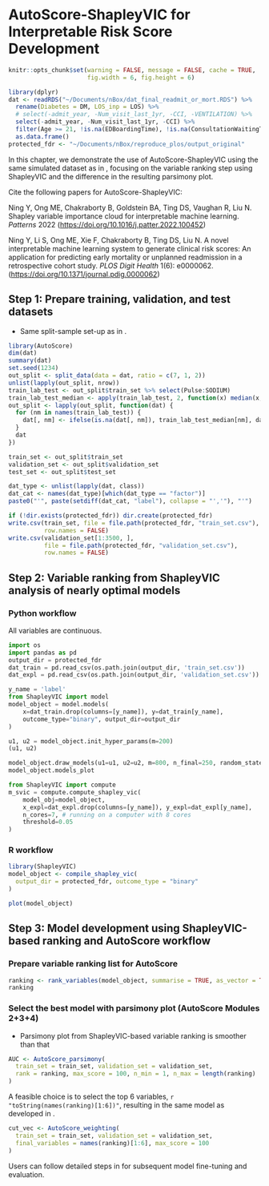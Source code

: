 # AutoScore-ShapleyVIC for Interpretable Risk Score Development

```r
knitr::opts_chunk$set(warning = FALSE, message = FALSE, cache = TRUE,
                      fig.width = 6, fig.height = 6)

library(dplyr)
dat <- readRDS("~/Documents/nBox/dat_final_readmit_or_mort.RDS") %>%
  rename(Diabetes = DM, LOS_inp = LOS) %>%
  # select(-admit_year, -Num_visit_last_1yr, -CCI, -VENTILATION) %>%
  select(-admit_year, -Num_visit_last_1yr, -CCI) %>%
  filter(Age >= 21, !is.na(EDBoardingTime), !is.na(ConsultationWaitingTime)) %>%
  as.data.frame()
protected_fdr <- "~/Documents/nBox/reproduce_plos/output_original"
```

In this chapter, we demonstrate the use of AutoScore-ShapleyVIC using the same
simulated dataset as in , focusing on 
the variable ranking step using ShapleyVIC and the difference in the resulting
parsimony plot.

Cite the following papers for AutoScore-ShapleyVIC:

Ning Y, Ong ME, Chakraborty B, Goldstein BA, Ting DS, Vaughan R, Liu N. Shapley
variable importance cloud for interpretable machine learning. *Patterns* 2022
(<https://doi.org/10.1016/j.patter.2022.100452>)

Ning Y, Li S, Ong ME, Xie F, Chakraborty B, Ting DS, Liu N. A novel
interpretable machine learning system to generate clinical risk scores: An
application for predicting early mortality or unplanned readmission in a
retrospective cohort study. *PLOS Digit Health* 1(6): e0000062.
(<https://doi.org/10.1371/journal.pdig.0000062>)

## Step 1: Prepare training, validation, and test datasets

- Same split-sample set-up as in .

```r
library(AutoScore)
dim(dat)
summary(dat)
set.seed(1234)
out_split <- split_data(data = dat, ratio = c(7, 1, 2))
unlist(lapply(out_split, nrow))
train_lab_test <- out_split$train_set %>% select(Pulse:SODIUM)
train_lab_test_median <- apply(train_lab_test, 2, function(x) median(x, na.rm = TRUE))
out_split <- lapply(out_split, function(dat) {
  for (nm in names(train_lab_test)) {
    dat[, nm] <- ifelse(is.na(dat[, nm]), train_lab_test_median[nm], dat[, nm])
  }
  dat
})

train_set <- out_split$train_set
validation_set <- out_split$validation_set
test_set <- out_split$test_set
```

```r
dat_type <- unlist(lapply(dat, class))
dat_cat <- names(dat_type)[which(dat_type == "factor")]
paste0("'", paste(setdiff(dat_cat, "label"), collapse = "','"), "'")
```

```r
if (!dir.exists(protected_fdr)) dir.create(protected_fdr)
write.csv(train_set, file = file.path(protected_fdr, "train_set.csv"), 
          row.names = FALSE)
write.csv(validation_set[1:3500, ], 
          file = file.path(protected_fdr, "validation_set.csv"), 
          row.names = FALSE)
```

## Step 2: Variable ranking from ShapleyVIC analysis of nearly optimal models

### Python workflow

All variables are continuous.

```python
import os
import pandas as pd
output_dir = protected_fdr
dat_train = pd.read_csv(os.path.join(output_dir, 'train_set.csv'))
dat_expl = pd.read_csv(os.path.join(output_dir, 'validation_set.csv'))

y_name = 'label'
from ShapleyVIC import model
model_object = model.models(
    x=dat_train.drop(columns=[y_name]), y=dat_train[y_name], 
    outcome_type="binary", output_dir=output_dir
)
```

```python
u1, u2 = model_object.init_hyper_params(m=200)
(u1, u2)
```

```python
model_object.draw_models(u1=u1, u2=u2, m=800, n_final=250, random_state=1234)
model_object.models_plot
```

```python
from ShapleyVIC import compute
m_svic = compute.compute_shapley_vic(
    model_obj=model_object, 
    x_expl=dat_expl.drop(columns=[y_name]), y_expl=dat_expl[y_name], 
    n_cores=7, # running on a computer with 8 cores
    threshold=0.05
)
```

### R workflow

```r
library(ShapleyVIC)
model_object <- compile_shapley_vic(
  output_dir = protected_fdr, outcome_type = "binary"
)
```

```r
plot(model_object)
```

## Step 3: Model development using ShapleyVIC-based ranking and AutoScore workflow

### Prepare variable ranking list for AutoScore

```r
ranking <- rank_variables(model_object, summarise = TRUE, as_vector = TRUE)
ranking
```

### Select the best model with parsimony plot (AutoScore Modules 2+3+4)

- Parsimony plot from ShapleyVIC-based variable ranking is smoother than that

```r
AUC <- AutoScore_parsimony(
  train_set = train_set, validation_set = validation_set, 
  rank = ranking, max_score = 100, n_min = 1, n_max = length(ranking)
)
```

A feasible choice is to select the top 6 variables, 
`r "toString(names(ranking)[1:6])"`, resulting in the same model as developed in 
. 

```r
cut_vec <- AutoScore_weighting(
  train_set = train_set, validation_set = validation_set, 
  final_variables = names(ranking)[1:6], max_score = 100
)
```

Users can follow detailed steps in for subsequent
model fine-tuning and evaluation.
